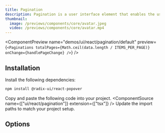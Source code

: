 ```yaml
---
title: Pagination
description: Pagination is a user interface element that enables the user to select a specific page from a range of pages.
thumbnail:
  image: /previews/components/core/avatar.jpeg
  video: /previews/components/core/avatar.mp4
---
```


<ComponentPreview
  name="demos/ui/react/pagination/default"
  preview={`<Paginations totalPages={Math.ceil(data.length / ITEMS_PER_PAGE)} onChange={handlePageChange} />`}
/>

## Installation

<Steps>
<Step>Install the following dependencies:</Step>

```bash
npm install @radix-ui/react-popover
```

<Step>Copy and paste the following code into your project.</Step>
<ComponentSource name={["ui/react/pagination"]} extension={["tsx"]} />
<Step>Update the import paths to match your project setup.</Step>
</Steps>

## Options
